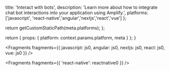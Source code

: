 
  title: 'Interact with bots',
  description:
    'Learn more about how to integrate chat bot interactions into your application using Amplify.',
  platforms: ['javascript', 'react-native','angular','nextjs','react','vue'] 
};

  return getCustomStaticPath(meta.platforms);
};

  return {
    props: {
      platform: context.params.platform,
      meta
    }
  };
}


<Fragments fragments={{ javascript: js0, angular: js0, nextjs: js0, react: js0, vue: js0 }} />


<Fragments fragments={{ 'react-native': reactnative0 }} />
